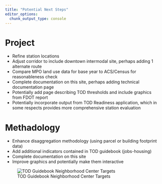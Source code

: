 ```yaml
---
title: "Potential Next Steps"
editor_options: 
  chunk_output_type: console
---
```


# Project
* Refine station locations
* Adjust corridor to include downtown intermodal site, perhaps adding 1 alternate route
* Compare MPO land use data for base year to ACS/Census for reasonableness check
* Complete documentation on this site, perhaps adding technical documentation page
* Potentially add page describing TOD thresholds and include graphics from FDOT report
* Potentially incorporate output from TOD Readiness application, which in some respects provides more comprehensive station evaluation

# Methadology
* Enhance disaggregation methodology (using parcel or building footprint data)
* Add additional indicators contained in TOD guidebook (jobs-housing)
* Complete documentation on this site
* Improve graphics and potentially make them interactive


![TOD Guidebook Neighborhood Center Targets](NeighborhoodCenterBRT.JPG)